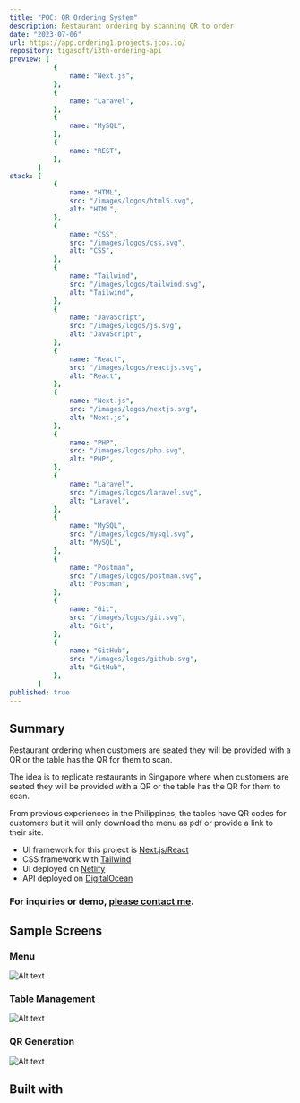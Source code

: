 ```yaml
---
title: "POC: QR Ordering System"
description: Restaurant ordering by scanning QR to order.
date: "2023-07-06"
url: https://app.ordering1.projects.jcos.io/
repository: tigasoft/i3th-ordering-api
preview: [
           {
               name: "Next.js",
           },
           {
               name: "Laravel",
           },
           {
               name: "MySQL",
           },
           {
               name: "REST",
           },
       ]
stack: [
           {
               name: "HTML",
               src: "/images/logos/html5.svg",
               alt: "HTML",
           },
           {
               name: "CSS",
               src: "/images/logos/css.svg",
               alt: "CSS",
           },
           {
               name: "Tailwind",
               src: "/images/logos/tailwind.svg",
               alt: "Tailwind",
           },
           {
               name: "JavaScript",
               src: "/images/logos/js.svg",
               alt: "JavaScript",
           },
           {
               name: "React",
               src: "/images/logos/reactjs.svg",
               alt: "React",
           },
           {
               name: "Next.js",
               src: "/images/logos/nextjs.svg",
               alt: "Next.js",
           },
           {
               name: "PHP",
               src: "/images/logos/php.svg",
               alt: "PHP",
           },
           {
               name: "Laravel",
               src: "/images/logos/laravel.svg",
               alt: "Laravel",
           },
           {
               name: "MySQL",
               src: "/images/logos/mysql.svg",
               alt: "MySQL",
           },
           {
               name: "Postman",
               src: "/images/logos/postman.svg",
               alt: "Postman",
           },
           {
               name: "Git",
               src: "/images/logos/git.svg",
               alt: "Git",
           },
           {
               name: "GitHub",
               src: "/images/logos/github.svg",
               alt: "GitHub",
           },
       ]
published: true
---
```


## Summary

Restaurant ordering when customers are seated they will be provided with a QR or the table has the QR for them to scan.

The idea is to replicate restaurants in Singapore where when customers are seated they will be provided with a QR or the table has the QR for them to scan.

From previous experiences in the Philippines, the tables have QR codes for customers but it will only download the menu as pdf or provide a link to their site.

- UI framework for this project is [Next.js/React](https://nextjs.org)
- CSS framework with [Tailwind](https://tailwindcss.com)
- UI deployed on [Netlify](https://www.netlify.com/)
- API deployed on [DigitalOcean](https://www.digitalocean.com/)

### For inquiries or demo, [please contact me](https://projects.jcos.io/contact).


## Sample Screens

### Menu

![Alt text](https://res.cloudinary.com/langitlupakintoncloud/image/upload/v1711636348/projects.jcos.io/vh3np4ljgam0qyo5zgzz.png "Menu")

### Table Management

![Alt text](https://res.cloudinary.com/langitlupakintoncloud/image/upload/v1711636344/projects.jcos.io/ulg9u3o8rq1qd4hr4s2o.png "Table Management")

### QR Generation

![Alt text](https://res.cloudinary.com/langitlupakintoncloud/image/upload/v1711636345/projects.jcos.io/bl0wwd8jdkbycwqopbo6.png "QR Generation")


## Built with
